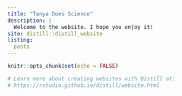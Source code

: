```yaml
---
title: "Tanya Does Science"
description: |
  Welcome to the website. I hope you enjoy it!
site: distill::distill_website
listing:
  posts
---
```


```r
knitr::opts_chunk$set(echo = FALSE)

# Learn more about creating websites with Distill at:
# https://rstudio.github.io/distill/website.html

```

